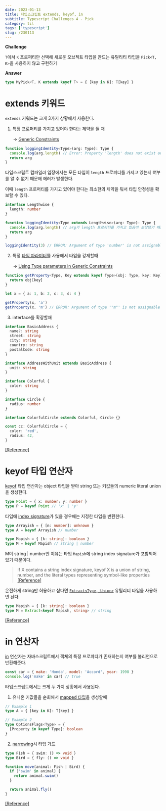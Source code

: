 ```yaml
---
date: 2023-01-13
title: 타입스크립트 extends, keyof, in
subtitle: Typescript Challenges 4 - Pick
category: til
tags: ['typescript']
slug: /230113
---
```


**Challenge**

`T`에서 `K` 프로퍼티만 선택해 새로운 오브젝트 타입을 만드는 유틸리티 타입을 `Pick<T, K>`을 사용하지 않고 구현하기

**Answer**

```ts
type MyPick<T, K extends keyof T> = { [key in K]: T[key] }
```

# extends 키워드

`extends` 키워드는 크게 3가지 상황에서 사용한다.

1. 특정 프로퍼티를 가지고 있어야 한다는 제약을 둘 때

ㅤㅤ→ [Generic Constraints](https://www.typescriptlang.org/docs/handbook/2/generics.html#generic-constraints)

```ts
function loggingIdentity<Type>(arg: Type): Type {
  console.log(arg.length) // Error: Property 'length' does not exist on type 'Type'.
  return arg
}
```

타입스크립트 컴파일러 입장에서는 모든 타입이 `length` 프로퍼티를 가지고 있는지 여부를 알 수 없기 때문에 에러가 발생한다.

이때 `length` 프로퍼티를 가지고 있어야 한다는 최소한의 제약을 둬서 타입 안정성을 확보할 수 있다.

```ts
interface Lengthwise {
  length: number
}

function loggingIdentity<Type extends Lengthwise>(arg: Type): Type {
  console.log(arg.length) // arg가 length 프로퍼티를 가지고 있음이 보장됐기 때문에 에러가 발생하지 않는다
  return arg
}

loggingIdentity(3) // ERROR: Argument of type 'number' is not assignable to parameter of type 'Lengthwise'.
```

2. 특정 [타입 파라미터](https://www.typescriptlang.org/docs/handbook/typescript-in-5-minutes-func.html#type-parameters)를 사용해서 타입을 강제할때

ㅤㅤ→ [Using Type parameters in Generic Constraints](https://www.typescriptlang.org/docs/handbook/2/generics.html#using-type-parameters-in-generic-constraints)

```ts
function getProperty<Type, Key extends keyof Type>(obj: Type, key: Key) {
  return obj[key]
}

let x = { a: 1, b: 2, c: 3, d: 4 }

getProperty(x, 'a')
getProperty(x, 'm') // ERROR: Argument of type '"m"' is not assignable to parameter of type '"a" | "b" | "c" | "d"'.
```

3. interface를 확장할때

```ts
interface BasicAddress {
  name?: string
  street: string
  city: string
  country: string
  postalCode: string
}

interface AddressWithUnit extends BasicAddress {
  unit: string
}
```

```ts
interface Colorful {
  color: string
}

interface Circle {
  radius: number
}

interface ColorfulCircle extends Colorful, Circle {}

const cc: ColorfulCircle = {
  color: 'red',
  radius: 42,
}
```

[[Reference]](https://www.typescriptlang.org/docs/handbook/2/objects.html#extending-types)

# keyof 타입 연산자

[keyof](https://www.typescriptlang.org/docs/handbook/2/keyof-types.html) 타입 연산자는 object 타입을 받아 string 또는 키값들의 numeric literal union을 생성한다.

```ts
type Point = { x: number; y: number }
type P = keyof Point // 'x' | 'y'
```

타입에 [index signature](https://www.typescriptlang.org/docs/handbook/2/objects.html#index-signatures)가 있을 경우에는 지정한 타입을 반환한다.

```ts
type Arrayish = { [n: number]: unknown }
type A = keyof Arrayish // number

type Mapish = { [k: string]: boolean }
type M = keyof Mapish // string | number
```

M이 string | number인 이유는 타입 `Mapish`에 string index signature가 포함되어 있기 때문이다.

> If X contains a string index signature, keyof X is a union of string, number, and the literal types representing symbol-like properties [[Reference]](https://www.typescriptlang.org/docs/handbook/release-notes/typescript-2-9.html)

온전하게 string만 허용하고 싶다면 [`Extract<Type, Union>`](https://www.typescriptlang.org/docs/handbook/utility-types.html#extracttype-union) 유틸리티 타입을 사용하면 된다.

```ts
type Mapish = { [k: string]: boolean }
type M = Extract<keyof Mapish, string> // string
```

[[Reference]](https://stackoverflow.com/questions/51808160/keyof-inferring-string-number-when-key-is-only-a-string)

# in 연산자

[in](https://developer.mozilla.org/en-US/docs/Web/JavaScript/Reference/Operators/in) 연산자는 자바스크립트에서 객체의 특정 프로퍼티가 존재하는지 여부를 불리언으로 반환해준다.

```js
const car = { make: 'Honda', model: 'Accord', year: 1998 }
console.log('make' in car) // true
```

타입스크립트에서는 크게 두 가지 상황에서 사용된다.

1. 유니온 키값들을 순회해서 [mapped 타입](https://www.typescriptlang.org/docs/handbook/2/mapped-types.html)을 생성할때

```ts
// Example 1
type A = { [key in K]: T[key] }

// Example 2
type OptionsFlags<Type> = {
  [Property in keyof Type]: boolean
}
```

2. [narrowing](https://www.typescriptlang.org/docs/handbook/2/narrowing.html#the-in-operator-narrowing)시 타입 가드

```ts
type Fish = { swim: () => void }
type Bird = { fly: () => void }

function move(animal: Fish | Bird) {
  if ('swim' in animal) {
    return animal.swim()
  }

  return animal.fly()
}
```

[[Reference]](https://github.com/Microsoft/TypeScript/issues/10485)
